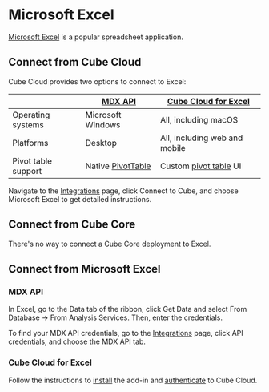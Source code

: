 # Microsoft Excel

[Microsoft Excel](https://www.microsoft.com/en-us/microsoft-365/excel) is a
popular spreadsheet application.

<YouTubeVideo
  url="https://www.youtube.com/embed/vG7iEdYTvIQ"
  aspectRatio={5/4}
/>

## Connect from Cube Cloud

Cube Cloud provides two options to connect to Excel:

| | [MDX API][ref-mdx-api] | [Cube Cloud for Excel][ref-cube-cloud-for-excel] |
| --- | --- | --- |
| Operating systems | Microsoft Windows | All, including macOS |
| Platforms | Desktop | All, including web and mobile |
| Pivot table support | Native [PivotTable][link-pivottable] | Custom [pivot table][ref-cube-cloud-for-excel-pivot] UI |

Navigate to the [Integrations][ref-integrations-tools] page, click <Btn>Connect to Cube</Btn>,
and choose <Btn>Microsoft Excel</Btn> to get detailed instructions.

## Connect from Cube Core

There's no way to connect a Cube Core deployment to Excel.

## Connect from Microsoft Excel

### MDX API

In Excel, go to the <Btn>Data</Btn> tab of the ribbon, click <Btn>Get Data</Btn>
and select <Btn>From Database → From Analysis Services</Btn>. Then, enter the
credentials.

To find your MDX API credentials, go to the [Integrations][ref-integrations-apis] page, click
<Btn>API credentials</Btn>, and choose the <Btn>MDX API</Btn> tab.

### Cube Cloud for Excel

Follow the instructions to [install][ref-cube-cloud-for-excel-installation] the
add-in and [authenticate][ref-cube-cloud-for-excel-authentication] to Cube Cloud.

[ref-mdx-api]: /product/apis-integrations/mdx-api
[link-pivottable]: https://support.microsoft.com/en-us/office/create-a-pivottable-to-analyze-worksheet-data-a9a84538-bfe9-40a9-a8e9-f99134456576
[ref-cube-cloud-for-excel]: /product/apis-integrations/microsoft-excel
[ref-cube-cloud-for-excel-pivot]: /product/apis-integrations/microsoft-excel#create-reports-via-pivot-table
[ref-cube-cloud-for-excel-installation]: /product/apis-integrations/microsoft-excel#installation
[ref-cube-cloud-for-excel-authentication]: /product/apis-integrations/microsoft-excel#authentication
[ref-integrations-tools]: /product/workspace/integrations#connect-specific-tools
[ref-integrations-apis]: /product/workspace/integrations#view-api-credentials
